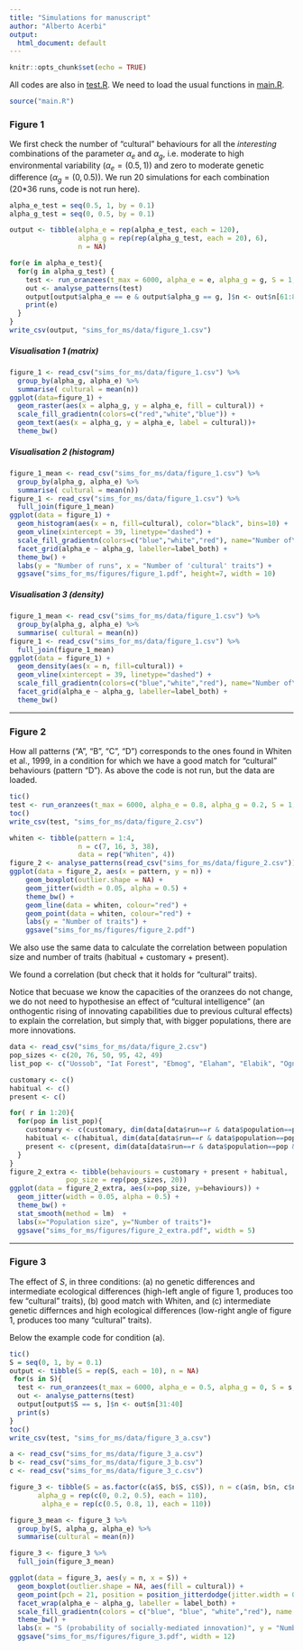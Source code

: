 ```yaml
---
title: "Simulations for manuscript"
author: "Alberto Acerbi"
output:
  html_document: default
---
```


```r
knitr::opts_chunk$set(echo = TRUE)
```

All codes are also in [test.R](test.R). We need to load the usual functions in [main.R](main.R).

```r
source("main.R")
```

### Figure 1 

We first check the number of "cultural" behaviours for all the *interesting* combinations of the parameter $\alpha_e$ and $\alpha_g$, i.e. moderate to high environmental variability ($\alpha_e=(0.5,1)$) and zero to moderate genetic difference ($\alpha_g=(0,0.5)$). We run 20 simulations for each combination (20*36 runs, code is not run here).

```r
alpha_e_test = seq(0.5, 1, by = 0.1)
alpha_g_test = seq(0, 0.5, by = 0.1)

output <- tibble(alpha_e = rep(alpha_e_test, each = 120), 
                 alpha_g = rep(rep(alpha_g_test, each = 20), 6),
                 n = NA)

for(e in alpha_e_test){
  for(g in alpha_g_test) {
    test <- run_oranzees(t_max = 6000, alpha_e = e, alpha_g = g, S = 1, init_world = TRUE, n_run = 20)
    out <- analyse_patterns(test)
    output[output$alpha_e == e & output$alpha_g == g, ]$n <- out$n[61:80]
    print(e)
  }
}
write_csv(output, "sims_for_ms/data/figure_1.csv")
```

##### Visualisation 1 (matrix)

```r
figure_1 <- read_csv("sims_for_ms/data/figure_1.csv") %>%
  group_by(alpha_g, alpha_e) %>%
  summarise( cultural = mean(n))
ggplot(data=figure_1) +
  geom_raster(aes(x = alpha_g, y = alpha_e, fill = cultural)) +
  scale_fill_gradientn(colors=c("red","white","blue")) +
  geom_text(aes(x = alpha_g, y = alpha_e, label = cultural))+
  theme_bw()
```

##### Visualisation 2 (histogram)

```r
figure_1_mean <- read_csv("sims_for_ms/data/figure_1.csv") %>%
  group_by(alpha_g, alpha_e) %>%
  summarise( cultural = mean(n))
figure_1 <- read_csv("sims_for_ms/data/figure_1.csv") %>%
  full_join(figure_1_mean)
ggplot(data = figure_1) + 
  geom_histogram(aes(x = n, fill=cultural), color="black", bins=10) +
  geom_vline(xintercept = 39, linetype="dashed") +
  scale_fill_gradientn(colors=c("blue","white","red"), name="Number of\n'cultural' traits") +
  facet_grid(alpha_e ~ alpha_g, labeller=label_both) +
  theme_bw() +
  labs(y = "Number of runs", x = "Number of 'cultural' traits") +
  ggsave("sims_for_ms/figures/figure_1.pdf", height=7, width = 10)

```

##### Visualisation 3 (density)

```r
figure_1_mean <- read_csv("sims_for_ms/data/figure_1.csv") %>%
  group_by(alpha_g, alpha_e) %>%
  summarise( cultural = mean(n))
figure_1 <- read_csv("sims_for_ms/data/figure_1.csv") %>%
  full_join(figure_1_mean)
ggplot(data = figure_1) + 
  geom_density(aes(x = n, fill=cultural)) +
  geom_vline(xintercept = 39, linetype="dashed") +
  scale_fill_gradientn(colors=c("blue","white","red"), name="Number of\n'cultural' traits") +
  facet_grid(alpha_e ~ alpha_g, labeller=label_both) +
  theme_bw()
```

***

### Figure 2

How all patterns ("A", "B", "C", "D") corresponds to the ones found in Whiten et al., 1999, in a condition for which we have a good match for "cultural" behaviours (pattern "D"). As above the code is not run, but the data are loaded. 

```r
tic()
test <- run_oranzees(t_max = 6000, alpha_e = 0.8, alpha_g = 0.2, S = 1, init_world = TRUE, n_run = 20)
toc()
write_csv(test, "sims_for_ms/data/figure_2.csv")
```

```r
whiten <- tibble(pattern = 1:4, 
                 n = c(7, 16, 3, 38), 
                 data = rep("Whiten", 4)) 
figure_2 <- analyse_patterns(read_csv("sims_for_ms/data/figure_2.csv"))
ggplot(data = figure_2, aes(x = pattern, y = n)) +
    geom_boxplot(outlier.shape = NA) +
    geom_jitter(width = 0.05, alpha = 0.5) +
    theme_bw() +
    geom_line(data = whiten, colour="red") +
    geom_point(data = whiten, colour="red") +
    labs(y = "Number of traits") +
    ggsave("sims_for_ms/figures/figure_2.pdf")
```

We also use the same data to calculate the correlation between population size and number of traits (habitual + customary + present). 

We found a correlation (but check that it holds for "cultural" traits).

Notice that becuase we know the capacities of the oranzees do not change, we do not need to hypothesise an effect of "cultural intelligence" (an onthogentic rising of innovating capabilities due to previous cultural effects) to explain the correlation, but simply that, with bigger populations, there are more innovations. 

```r
data <- read_csv("sims_for_ms/data/figure_2.csv")
pop_sizes <- c(20, 76, 50, 95, 42, 49)
list_pop <- c("Uossob", "Iat Forest", "Ebmog", "Elaham", "Elabik", "Ognodub")

customary <- c()
habitual <- c()
present <- c()

for( r in 1:20){
  for(pop in list_pop){
    customary <- c(customary, dim(data[data$run==r & data$population==pop & data$code=="customary",])[1])
    habitual <- c(habitual, dim(data[data$run==r & data$population==pop & data$code=="habitual",])[1])
    present <- c(present, dim(data[data$run==r & data$population==pop & data$code=="present",])[1])
  }
}
figure_2_extra <- tibble(behaviours = customary + present + habitual, 
              pop_size = rep(pop_sizes, 20))
ggplot(data = figure_2_extra, aes(x=pop_size, y=behaviours)) +
  geom_jitter(width = 0.05, alpha = 0.5) +
  theme_bw() +
  stat_smooth(method = lm)  +
  labs(x="Population size", y="Number of traits")+
  ggsave("sims_for_ms/figures/figure_2_extra.pdf", width = 5)
```

***

### Figure 3

The effect of $S$, in three conditions: (a) no genetic differences and intermediate ecological differences (high-left angle of figure 1, produces too few "cultural" traits), (b) good match with Whiten, and (c) intermediate genetic differnces and high ecological differences (low-right angle of figure 1, produces too many "cultural" traits).

Below the example code for condition (a).

```r
tic()
S = seq(0, 1, by = 0.1)
output <- tibble(S = rep(S, each = 10), n = NA)
 for(s in S){
  test <- run_oranzees(t_max = 6000, alpha_e = 0.5, alpha_g = 0, S = s, init_world = TRUE, n_run = 10)
  out <- analyse_patterns(test)
  output[output$S == s, ]$n <- out$n[31:40]
  print(s)
}
toc()
write_csv(test, "sims_for_ms/data/figure_3_a.csv")
```

```r
a <- read_csv("sims_for_ms/data/figure_3_a.csv")
b <- read_csv("sims_for_ms/data/figure_3_b.csv")
c <- read_csv("sims_for_ms/data/figure_3_c.csv")

figure_3 <- tibble(S = as.factor(c(a$S, b$S, c$S)), n = c(a$n, b$n, c$n), 
       alpha_g = rep(c(0, 0.2, 0.5), each = 110), 
        alpha_e = rep(c(0.5, 0.8, 1), each = 110)) 

figure_3_mean <- figure_3 %>%
  group_by(S, alpha_g, alpha_e) %>%
  summarise(cultural = mean(n))

figure_3 <- figure_3 %>%
  full_join(figure_3_mean)

ggplot(data = figure_3, aes(y = n, x = S)) +
  geom_boxplot(outlier.shape = NA, aes(fill = cultural)) +
  geom_point(pch = 21, position = position_jitterdodge(jitter.width = 0.1), aes(fill=cultural)) +
  facet_wrap(alpha_e ~ alpha_g, labeller = label_both) +
  scale_fill_gradientn(colors = c("blue", "blue", "white","red"), name = "Number of\n'cultural' traits") +
  theme_bw() +
  labs(x = "S (probability of socially-mediated innovation)", y = "Number of 'cultural' traits") +
  ggsave("sims_for_ms/figures/figure_3.pdf", width = 12)
```


